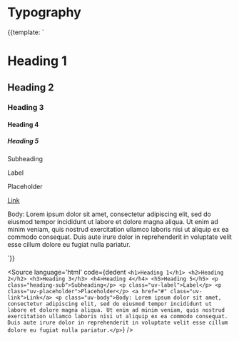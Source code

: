 
<Meta
    title='Theme/Typography'
/>

# Typography

<Canvas>
    <Story name="Typography" height="500px">
        {{template: 
        `<div class="flex gap-10 flex-column">
            <h1>Heading 1</h1>
            <h2>Heading 2</h2>
            <h3>Heading 3</h3>
            <h4>Heading 4</h4>
            <h5>Heading 5</h5>
            <p class="heading-sub">Subheading</p>
            <p class="uv-label">Label</p>
            <p class="uv-placeholder">Placeholder</p>
            <a href="#" class="uv-link">Link</a>
            <p class="uv-body">Body: Lorem ipsum dolor sit amet, consectetur adipiscing elit, sed do eiusmod tempor incididunt ut labore et dolore magna aliqua. Ut enim ad minim veniam, quis nostrud exercitation ullamco laboris nisi ut aliquip ex ea commodo consequat. Duis aute irure dolor in reprehenderit in voluptate velit esse cillum dolore eu fugiat nulla pariatur.</p>
        </div>
        `}}
    </Story>
</Canvas>

<Source
    language='html'
    code={dedent
    `
        <h1>Heading 1</h1>
            <h2>Heading 2</h2>
            <h3>Heading 3</h3>
            <h4>Heading 4</h4>
            <h5>Heading 5</h5>
            <p class="heading-sub">Subheading</p>
            <p class="uv-label">Label</p>
            <p class="uv-placeholder">Placeholder</p>
            <a href="#" class="uv-link">Link</a>
            <p class="uv-body">Body: Lorem ipsum dolor sit amet, consectetur adipiscing elit, sed do eiusmod tempor incididunt ut labore et dolore magna aliqua. Ut enim ad minim veniam, quis nostrud exercitation ullamco laboris nisi ut aliquip ex ea commodo consequat. Duis aute irure dolor in reprehenderit in voluptate velit esse cillum dolore eu fugiat nulla pariatur.</p>
    `}
/>
